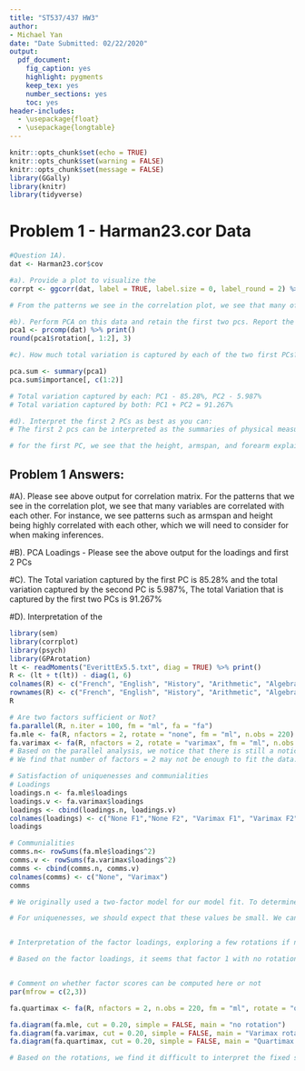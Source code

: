```yaml
---
title: "ST537/437 HW3"
author: 
- Michael Yan 
date: "Date Submitted: 02/22/2020"
output:
  pdf_document:
    fig_caption: yes
    highlight: pygments
    keep_tex: yes
    number_sections: yes
    toc: yes
header-includes: 
  - \usepackage{float}
  - \usepackage{longtable}
---
```

\centering

\raggedright

\clearpage

\tableofcontents

```r
knitr::opts_chunk$set(echo = TRUE)
knitr::opts_chunk$set(warning = FALSE)
knitr::opts_chunk$set(message = FALSE)
library(GGally)
library(knitr)
library(tidyverse)
```

# Problem 1 - Harman23.cor Data 

```r
#Question 1A). 
dat <- Harman23.cor$cov

#a). Provide a plot to visualize the 
corrpt <- ggcorr(dat, label = TRUE, label.size = 0, label_round = 2) %>% print()

# From the patterns we see in the correlation plot, we see that many of the variables are correlated with each other. There is a lot of multicollinearity. 

#b). Perform PCA on this data and retain the first two pcs. Report the loadings
pca1 <- prcomp(dat) %>% print()
round(pca1$rotation[, 1:2], 3)

#c). How much total variation is captured by each of the two first PCs? How much of the total variation is captured by the 2 PCs together? 

pca.sum <- summary(pca1)
pca.sum$importance[, c(1:2)]

# Total variation captured by each: PC1 - 85.28%, PC2 - 5.987%
# Total variation captured by both: PC1 + PC2 = 91.267%

#d). Interpret the first 2 PCs as best as you can:
# The first 2 pcs can be interpreted as the summaries of physical measurements on girls between ages of 7 and 17. For the first PC, we see that 

# for the first PC, we see that the height, armspan, and forearm explain most for our dependent variable, whereas the second PC, we see that the chest.width and the chest.girth explain most of the variation for our dependent variable. 
```

## Problem 1 Answers: 
#A). Please see above output for correlation matrix. For the patterns that we see in the correlation plot, we see that many variables are correlated with each other. For instance, we see patterns such as armspan and height being highly correlated with each other, which we will need to consider for when making inferences. 

#B). PCA Loadings - Please see the above output for the loadings and first 2 PCs

#C). The Total variation captured by the first PC is 85.28$\%$ and the total variation captured by the second PC is 5.987$\%$, The total Variation that is captured by the first two PCs is 91.267$\%$

#D). Interpretation of the 

```r
library(sem)
library(corrplot)
library(psych)
library(GPArotation)
lt <- readMoments("EverittEx5.5.txt", diag = TRUE) %>% print()
R <- (lt + t(lt)) - diag(1, 6)
colnames(R) <- c("French", "English", "History", "Arithmetic", "Algebra", "Geometry")
rownames(R) <- c("French", "English", "History", "Arithmetic", "Algebra", "Geometry")
R

# Are two factors sufficient or Not?
fa.parallel(R, n.iter = 100, fm = "ml", fa = "fa")
fa.mle <- fa(R, nfactors = 2, rotate = "none", fm = "ml", n.obs = 220)
fa.varimax <- fa(R, nfactors = 2, rotate = "varimax", fm = "ml", n.obs = 220)
# Based on the parallel analysis, we notice that there is still a noticeable difference, when factors = 2.
# We find that number of factors = 2 may not be enough to fit the data. 

# Satisfaction of uniquenesses and communialities
# Loadings
loadings.n <- fa.mle$loadings
loadings.v <- fa.varimax$loadings
loadings <- cbind(loadings.n, loadings.v)
colnames(loadings) <- c("None F1","None F2", "Varimax F1", "Varimax F2" )
loadings

# Communialities 
comms.n<- rowSums(fa.mle$loadings^2) 
comms.v <- rowSums(fa.varimax$loadings^2)
comms <- cbind(comms.n, comms.v)
colnames(comms) <- c("None", "Varimax")
comms

# We originally used a two-factor model for our model fit. To determine if this model was a good fit for the data, the communialities for each variable should be close to 1. However, we see here that the communialities are not close to 1, and thus, we can argue that the communialities are not satisfactory. 

# For uniquenesses, we should expect that these values be small. We can calculate the uniquenesses by doing: uniquenesses = 1 - communialities. We see from our output that having communialities subtracted from 1 is quite large, around 50% +. Thus, uniquenesses are not satisfactory. 


# Interpretation of the factor loadings, exploring a few rotations if needed.

# Based on the factor loadings, it seems that factor 1 with no rotation and factor 1 with the varimax rotation are strong influences for the arithmetic and the alegebra variables. As for factor 2 with varimax rotation and without rotation, we find that those have a rather weaker influence on the geometry, algebra, and arithmetic variable. 


# Comment on whether factor scores can be computed here or not
par(mfrow = c(2,3))

fa.quartimax <- fa(R, nfactors = 2, n.obs = 220, fm = "ml", rotate = "quartimax")

fa.diagram(fa.mle, cut = 0.20, simple = FALSE, main = "no rotation")
fa.diagram(fa.varimax, cut = 0.20, simple = FALSE, main = "Varimax rotation")
fa.diagram(fa.quartimax, cut = 0.20, simple = FALSE, main = "Quartimax rotation")

# Based on the rotations, we find it difficult to interpret the fixed set of loadings. If we wish to predict and interpret for the factor scores, we would probably need more than 2 factors. 
```
